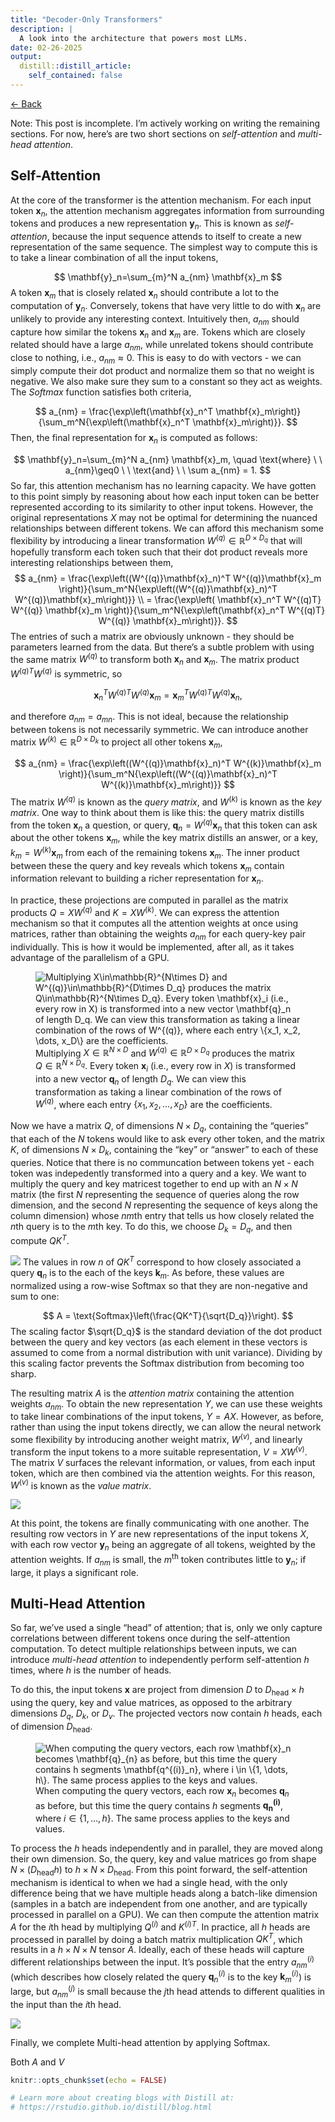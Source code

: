 ```yaml
---
title: "Decoder-Only Transformers"
description: |
  A look into the architecture that powers most LLMs.
date: 02-26-2025
output:
  distill::distill_article:
    self_contained: false
---
```


<a href="http://zakariapz.github.io" class="back-link">&larr; Back</a>

Note: This post is incomplete. I'm actively working on writing the remaining sections. For now, here's are two short sections on *self-attention* and *multi-head attention*.

## Self-Attention

At the core of the transformer is the attention mechanism. For each input token $\mathbf{x}_n$, the attention mechanism aggregates information from surrounding tokens and produces a new representation $\mathbf{y}_n$. This is known as *self-attention*, because the input sequence attends to itself to create a new representation of the same sequence. The simplest way to compute this is to take a linear combination of all the input tokens,

$$
  \mathbf{y}_n=\sum_{m}^N a_{nm} \mathbf{x}_m
$$ 
A token $\mathbf{x}_m$ that is closely related $\mathbf{x}_n$ should contribute a lot to the computation of $\mathbf{y}_n$. Conversely, tokens that have very little to do with $\mathbf{x}_n$ are unlikely to provide any interesting context. Intuitively then, $a_{nm}$ should capture how similar the tokens $\mathbf{x}_n$ and $\mathbf{x}_m$ are. Tokens which are closely related should have a large $a_{nm}$, while unrelated tokens should contribute close to nothing, i.e., $a_{nm} \approx 0$. This is easy to do with vectors - we can simply compute their dot product and normalize them so that no weight is negative. We also make sure they sum to a constant so they act as weights. The *Softmax* function satisfies both criteria,

$$ 
  a_{nm} = \frac{\exp\left(\mathbf{x}_n^T \mathbf{x}_m\right)}{\sum_m^N{\exp\left(\mathbf{x}_n^T \mathbf{x}_m\right)}}.
$$
Then, the final representation for $\mathbf{x}_n$ is computed as follows:

$$
  \mathbf{y}_n=\sum_{m}^N a_{nm} \mathbf{x}_m, \quad \text{where} \ \ a_{nm}\geq0 \ \ \text{and} \ \ \sum a_{nm} = 1.
$$
So far, this attention mechanism has no learning capacity. We have gotten to this point simply by reasoning about how each input token can be better represented according to its similarity to other input tokens. However, the original representations $X$ may not be optimal for determining the nuanced relationships between different tokens. We can afford this mechanism some flexibility by introducing a linear transformation $W^{(q)} \in \mathbb{R}^{D\times D_q}$ that will hopefully transform each token such that their dot product reveals more interesting relationships between them, 
$$ 
  a_{nm} = \frac{\exp\left((W^{(q)}\mathbf{x}_n)^T W^{(q)}\mathbf{x}_m \right)}{\sum_m^N{\exp\left((W^{(q)}\mathbf{x}_n)^T W^{(q)}\mathbf{x}_m\right)}} \\
= \frac{\exp\left( \mathbf{x}_n^T W^{(q)T} W^{(q)} \mathbf{x}_m \right)}{\sum_m^N{\exp\left(\mathbf{x}_n^T W^{(q)T} W^{(q)} \mathbf{x}_m\right)}}.
$$
The entries of such a matrix are obviously unknown - they should be parameters learned from the data. But there's a subtle problem with using the same matrix $W^{(q)}$ to transform both $\mathbf{x}_n$ and $\mathbf{x}_m$. The matrix product $W^{(q)T} W^{(q)}$ is symmetric, so

$$
  \mathbf{x}_n^T W^{(q)T} W^{(q)} \mathbf{x}_m = \mathbf{x}_m^T W^{(q)T} W^{(q)} \mathbf{x}_n,
$$

and therefore $a_{nm}=a_{mn}$. This is not ideal, because the relationship between tokens is not necessarily symmetric. We can introduce another matrix $W^{(k)} \in \mathbb{R}^{D\times D_k}$ to project all other tokens $\mathbf{x}_m$,

$$
  a_{nm} = \frac{\exp\left((W^{(q)}\mathbf{x}_n)^T W^{(k)}\mathbf{x}_m \right)}{\sum_m^N{\exp\left((W^{(q)}\mathbf{x}_n)^T W^{(k)}\mathbf{x}_m\right)}}
$$
The matrix $W^{(q)}$ is known as the *query matrix*, and $W^{(k)}$ is known as the *key matrix*. One way to think about them is like this: the query matrix distills from the token $\mathbf{x}_n$ a question, or query, $\mathbf{q}_n=W^{(q)}\mathbf{x}_n$ that this token can ask about the other tokens $\mathbf{x}_m$, while the key matrix distills an answer, or a key, $k_m=W^{(k)}\mathbf{x}_m$ from each of the remaining tokens $\mathbf{x}_m$. The inner product between these the query and key reveals which tokens $\mathbf{x}_m$ contain information relevant to building a richer representation for $\mathbf{x}_n$. 

In practice, these projections are computed in parallel as the matrix products $Q = XW^{(q)}$ and $K = XW^{(k)}$. We can express the attention mechanism so that it computes all the attention weights at once using matrices, rather than obtaining the weights $a_{nm}$ for each query-key pair individually. This is how it would be implemented, after all, as it takes advantage of the parallelism of a GPU.

![Multiplying $X\in\mathbb{R}^{N\times D}$ and $W^{(q)}\in\mathbb{R}^{D\times D_q}$ produces the matrix $Q\in\mathbb{R}^{N\times D_q}$. Every token $\mathbf{x}_i$ (i.e., every row in $X$) is transformed into a new vector $\mathbf{q}_n$ of length $D_q$. We can view this transformation as taking a linear combination of the rows of $W^{(q)}$, where each entry $\{x_1, x_2, \dots, x_D\}$ are the coefficients.](images/Projection.png)

Now we have a matrix $Q$, of dimensions $N \times D_q$, containing the "queries" that each of the $N$ tokens would like to ask every other token, and the matrix $K$, of dimensions $N \times D_k$, containing the "key" or "answer" to each of these queries. Notice that there is no communcation between tokens yet - each token was indepedently transformed into a query and a key. We want to multiply the query and key matricest together to end up with an $N \times N$ matrix (the first $N$ representing the sequence of queries along the row dimension, and the second $N$ representing the sequence of keys along the column dimension) whose $nm$th entry that tells us how closely related the $n$th query is to the $m$th key. To do this, we choose $D_k = D_q$, and then compute $QK^T$. 

![](images/Attention.png)
The values in row $n$ of $QK^T$ correspond to how closely associated a query $\mathbf{q}_n$ is to the each of the keys $\mathbf{k}_m$. As before, these values are normalized using a row-wise Softmax so that they are non-negative and sum to one:

$$
  A = \text{Softmax}\left(\frac{QK^T}{\sqrt{D_q}}\right).
$$
The scaling factor $\sqrt{D_q}$ is the standard deviation of the dot product between the query and key vectors (as each element in these vectors is assumed to come from a normal distribution with unit variance). Dividing by this scaling factor prevents the Softmax distribution from becoming too sharp. 

The resulting matrix $A$ is the *attention matrix* containing the attention weights $a_{nm}$. To obtain the new representation $Y$, we can use these weights to take linear combinations of the input tokens, $Y=AX$. However, as before, rather than using the input tokens directly, we can allow the neural network some flexibility by introducing another weight matrix, $W^{(v)}$, and linearly transform the input tokens to a more suitable representation, $V=XW^{(v)}$. The matrix $V$ surfaces the relevant information, or values, from each input token, which are then combined via the attention weights. For this reason, $W^{(v)}$ is known as the *value matrix*. 

![](images/Attention_Y.png)

At this point, the tokens are finally communicating with one another. The resulting row vectors in $Y$ are new representations of the input tokens $X$, with each row vector $\mathbf{y}_n$ being an aggregate of all tokens, weighted by the attention weights. If $a_{nm}$ is small, the $m^{\text{th}}$ token contributes little to $\mathbf{y}_n$; if large, it plays a significant role.

## Multi-Head Attention

So far, we've used a single "head" of attention; that is, only we only capture correlations between different tokens once during the self-attention computation. To detect multiple relationships between inputs, we can introduce *multi-head attention* to independently perform self-attention $h$ times, where  $h$ is the number of heads. 

To do this, the input tokens $\mathbf{x}$ are project from dimension $D$ to $D_{\text{head}}\times h$ using the query, key and value matrices, as opposed to the arbitrary dimensions $D_q$, $D_k$, or $D_v$. The projected vectors now contain $h$ heads, each of dimension $D_{\text{head}}$. 

![When computing the query vectors, each row $\mathbf{x}_n$ becomes $\mathbf{q}_{n}$ as before, but this time the query contains $h$ segments $\mathbf{q^{(i)}_n}$, where $i \in \{1, \dots, h\}$. The same process applies to the keys and values.](images/MHA.png)

To process the $h$ heads independently and in parallel, they are moved along their own dimension. So, the query, key and value matrices go from shape $N \times (D_{\text{head}}h)$ to $h\times N \times D_\text{head}$. From this point forward, the self-attention mechanism is identical to when we had a single head, with the only difference being that we have multiple heads along a batch-like dimension (samples in a batch are independent from one another, and are typically processed in parallel on a GPU). We can then compute the attention matrix $A$ for the $i$th head by multiplying $Q^{(i)}$ and $K^{(i)T}$. In practice, all $h$ heads are processed in parallel by doing a batch matrix multiplication $QK^T$, which results in a $h \times N \times N$ tensor $A$. Ideally, each of these heads will capture different relationships between the input. It's possible that the entry $a_{nm}^{(i)}$ (which describes how closely related the query $\mathbf{q}_{n}^{(i)}$ is to the key $\mathbf{k}_{m}^{(i)}$) is large, but $a_{nm}^{(j)}$ is small because the $j$th head attends to different qualities in the input than the $i$th head. 
 
![](images/MHA_batch.png)

Finally, we complete Multi-head attention by applying Softmax.

Both $A$ and $V$ 

```r
knitr::opts_chunk$set(echo = FALSE)

# Learn more about creating blogs with Distill at:
# https://rstudio.github.io/distill/blog.html

```